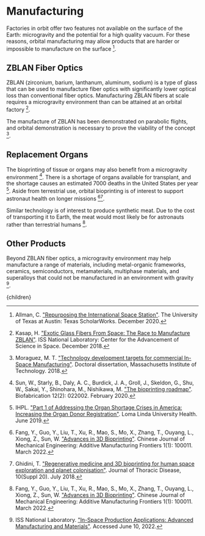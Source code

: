 


# Manufacturing
Factories in orbit offer two features not available on the surface of the Earth: microgravity and the potential for a high quality vacuum. For these reasons, orbital manufacturing may allow products that are harder or impossible to manufacture on the surface [^1].

<DemonstrateOrbitalManufacturingSolution />

## ZBLAN Fiber Optics
ZBLAN (zirconium, barium, lanthanum, aluminum, sodium) is a type of glass that can be used to manufacture fiber optics with significantly lower optical loss than conventional fiber optics. Manufacturing ZBLAN fibers at scale requires a microgravity environment than can be attained at an orbital factory [^6].

The manufacture of ZBLAN has been demonstrated on parabolic flights, and orbital demonstration is necessary to prove the viability of the concept [^8].

## Replacement Organs
The bioprinting of tissue or organs may also benefit from a microgravity environment [^9]. There is a shortage of organs available for transplant, and the shortage causes an estimated 7000 deaths in the United States per year [^4]. Aside from terrestrial use, orbital bioprinting is of interest to support astronaut health on longer missions [^2][^3].

Similar technology is of interest to produce synthetic meat. Due to the cost of transporting it to Earth, the meat would most likely be for astronauts rather than terrestrial humans [^2].

## Other Products
Beyond ZBLAN fiber optics, a microgravity environment may help manufacture a range of materials, including metal-organic frameworks, ceramics, semiconductors, metamaterials, multiphase materials, and superalloys that could not be manufactured in an environment with gravity [^5].

[^1]: Allman, C. ["Repurposing the International Space Station"](https://repositories.lib.utexas.edu/handle/2152/84127). The University of Texas at Austin: Texas ScholarWorks. December 2020.

[^2]: Fang, Y., Guo, Y., Liu, T., Xu, R., Mao, S., Mo, X., Zhang, T., Ouyang, L., Xiong, Z., Sun, W. ["Advances in 3D Bioprinting"](https://www.sciencedirect.com/science/article/pii/S2772665722000010). Chinese Journal of Mechanical Engineering: Additive Manufacturing Frontiers 1(1): 100011. March 2022.

[^3]: Ghidini, T. ["Regenerative medicine and 3D bioprinting for human space exploration and planet colonisation"](https://www.ncbi.nlm.nih.gov/pmc/articles/PMC6081368/). Journal of Thoracic Disease, 10(Suppl 20). July 2018.

[^4]: IHPL. ["Part 1 of Addressing the Organ Shortage Crises in America: Increasing the Organ Donor Registration"](https://ihpl.llu.edu/blog/part-1-addressing-organ-shortage-crises-america-increasing-organ-donor-registration). Loma Linda University Health. June 2019.

[^5]: ISS National Laboratory. ["In-Space Production Applications: Advanced Manufacturing and Materials"](https://www.issnationallab.org/ispa-materials-manufacturing/). Accessed June 10, 2022.

[^6]: Kasap, H. ["Exotic Glass Fibers From Space: The Race to Manufacture ZBLAN"](https://www.issnationallab.org/iss360/exotic-glass-fibers-from-space-the-race-to-manufacture-zblan/). ISS National Laboratory: Center for the Advancement of Science in Space. December 2018.

[^7]: Maender, C., Aspiotis, J., Clemens, R., Gupta, A., Panchanathan, D., Zuniga, D., Stoudemire, J. ["Beyond the ISS : The World's First Commercial Space Station"](https://onlinelibrary.wiley.com/doi/abs/10.1002/9783527830909.ch17). From In-Space Manufacturing and Resources: Earth and Planetary Exploration Applications. July 2022.

[^8]: Moraguez, M. T. ["Technology development targets for commercial In-Space Manufacturing"](https://dspace.mit.edu/handle/1721.1/119308). Doctoral dissertation, Massachusetts Institute of Technology. 2018.

[^9]: Sun, W., Starly, B., Daly, A. C., Burdick, J. A., Groll, J., Skeldon, G., Shu, W., Sakai, Y., Shinohara, M., Nishikawa, M. ["The bioprinting roadmap"](https://iopscience.iop.org/article/10.1088/1758-5090/ab5158/meta). Biofabrication 12(2): 022002. February 2020.

  <Article 
    focusAreaUrl={focusAreaUrl} 
    hierarchy={hierarchy} 
    site={site}
  >
    {children}
  </Article>